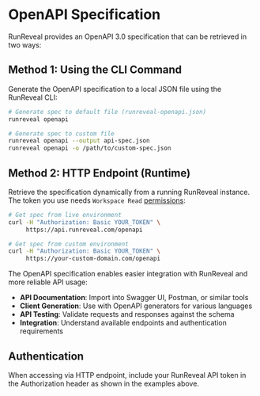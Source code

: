 # OpenAPI Specification 

RunReveal provides an OpenAPI 3.0 specification that can be retrieved in two ways:

## Method 1: Using the CLI Command

Generate the OpenAPI specification to a local JSON file using the RunReveal CLI:

```bash
# Generate spec to default file (runreveal-openapi.json)
runreveal openapi

# Generate spec to custom file
runreveal openapi --output api-spec.json
runreveal openapi -o /path/to/custom-spec.json
```

## Method 2: HTTP Endpoint (Runtime)

Retrieve the specification dynamically from a running RunReveal instance. The token you use needs `Workspace Read` [permissions](../reference/role-based-access-control):

```bash
# Get spec from live environment
curl -H "Authorization: Basic YOUR_TOKEN" \
     https://api.runreveal.com/openapi

# Get spec from custom environment
curl -H "Authorization: Basic YOUR_TOKEN" \
     https://your-custom-domain.com/openapi
```

The OpenAPI specification enables easier integration with RunReveal and more reliable API usage:

- **API Documentation**: Import into Swagger UI, Postman, or similar tools
- **Client Generation**: Use with OpenAPI generators for various languages
- **API Testing**: Validate requests and responses against the schema
- **Integration**: Understand available endpoints and authentication requirements

## Authentication

When accessing via HTTP endpoint, include your RunReveal API token in the Authorization header as shown in the examples above.
